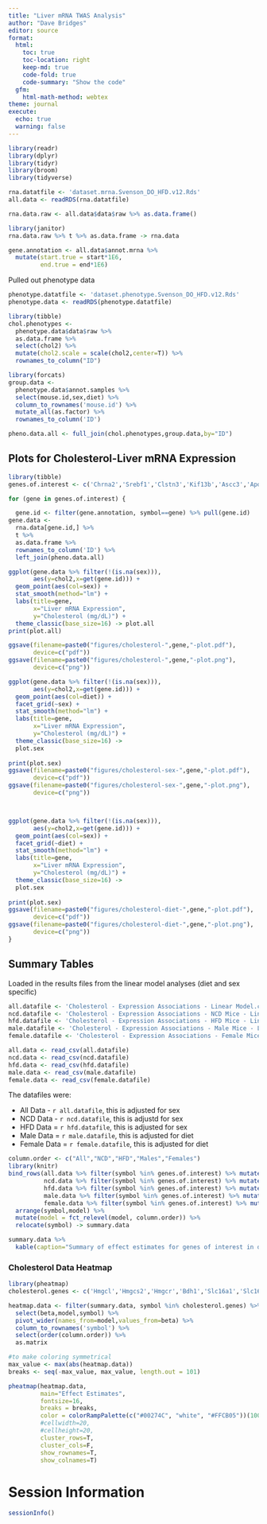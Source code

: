 ```yaml
---
title: "Liver mRNA TWAS Analysis"
author: "Dave Bridges"
editor: source
format: 
  html:
    toc: true
    toc-location: right
    keep-md: true
    code-fold: true
    code-summary: "Show the code"
  gfm:
    html-math-method: webtex
theme: journal
execute:
  echo: true
  warning: false
---
```


```r
library(readr)
library(dplyr)
library(tidyr)
library(broom)
library(tidyverse)

rna.datatfile <- 'dataset.mrna.Svenson_DO_HFD.v12.Rds'
all.data <- readRDS(rna.datatfile)

rna.data.raw <- all.data$data$raw %>% as.data.frame()

library(janitor)
rna.data.raw %>% t %>% as.data.frame -> rna.data

gene.annotation <- all.data$annot.mrna %>%
  mutate(start.true = start*1E6,
         end.true = end*1E6)
```

Pulled out phenotype data

```r
phenotype.datatfile <- 'dataset.phenotype.Svenson_DO_HFD.v12.Rds'
phenotype.data <- readRDS(phenotype.datatfile)

library(tibble)
chol.phenotypes <- 
  phenotype.data$data$raw %>% 
  as.data.frame %>%
  select(chol2) %>%
  mutate(chol2.scale = scale(chol2,center=T)) %>%
  rownames_to_column("ID")

library(forcats)
group.data <- 
  phenotype.data$annot.samples %>%
  select(mouse.id,sex,diet) %>% 
  column_to_rownames('mouse.id') %>% 
  mutate_all(as.factor) %>%
  rownames_to_column('ID')

pheno.data.all <- full_join(chol.phenotypes,group.data,by="ID")
```

## Plots for Cholesterol-Liver mRNA Expression

```r
library(tibble)
genes.of.interest <- c('Chrna2','Srebf1','Clstn3','Kif13b','Ascc3','Apoa1','Apoa2','Lpin1','Cdkal1','Bdh1', 'Hmgcs2', 'Hmgcl','Hmgcr','Apoa2','Hnf1a','Mmab','Ldlr','Slc16a1','Slc16a6','Slc16a7','Mvk') #error with Slc16a3/8

for (gene in genes.of.interest) {

  gene.id <- filter(gene.annotation, symbol==gene) %>% pull(gene.id)
gene.data <- 
  rna.data[gene.id,] %>% 
  t %>% 
  as.data.frame %>% 
  rownames_to_column('ID') %>% 
  left_join(pheno.data.all)

ggplot(gene.data %>% filter(!(is.na(sex))),
       aes(y=chol2,x=get(gene.id))) +
  geom_point(aes(col=sex)) +
  stat_smooth(method="lm") +
  labs(title=gene,
       x="Liver mRNA Expression",
       y="Cholesterol (mg/dL)") +
  theme_classic(base_size=16) -> plot.all
print(plot.all)

ggsave(filename=paste0("figures/cholesterol-",gene,"-plot.pdf"),
       device=c("pdf"))
ggsave(filename=paste0("figures/cholesterol-",gene,"-plot.png"),
       device=c("png"))

ggplot(gene.data %>% filter(!(is.na(sex))),
       aes(y=chol2,x=get(gene.id))) +
  geom_point(aes(col=diet)) +
  facet_grid(~sex) +
  stat_smooth(method="lm") +
  labs(title=gene,
       x="Liver mRNA Expression",
       y="Cholesterol (mg/dL)") +
  theme_classic(base_size=16) ->
  plot.sex
  
print(plot.sex)
ggsave(filename=paste0("figures/cholesterol-sex-",gene,"-plot.pdf"),
       device=c("pdf"))
ggsave(filename=paste0("figures/cholesterol-sex-",gene,"-plot.png"),
       device=c("png"))



ggplot(gene.data %>% filter(!(is.na(sex))),
       aes(y=chol2,x=get(gene.id))) +
  geom_point(aes(col=sex)) +
  facet_grid(~diet) +
  stat_smooth(method="lm") +
  labs(title=gene,
       x="Liver mRNA Expression",
       y="Cholesterol (mg/dL)") +
  theme_classic(base_size=16) ->
  plot.sex
  
print(plot.sex)
ggsave(filename=paste0("figures/cholesterol-diet-",gene,"-plot.pdf"),
       device=c("pdf"))
ggsave(filename=paste0("figures/cholesterol-diet-",gene,"-plot.png"),
       device=c("png"))
}
```

## Summary Tables

Loaded in the results files from the linear model analyses (diet and sex specific)

```r
all.datafile <- 'Cholesterol - Expression Associations - Linear Model.csv'
ncd.datafile <- 'Cholesterol - Expression Associations - NCD Mice - Linear Model.csv'
hfd.datafile <- 'Cholesterol - Expression Associations - HFD Mice - Linear Model.csv'
male.datafile <- 'Cholesterol - Expression Associations - Male Mice - Linear Model.csv'
female.datafile <- 'Cholesterol - Expression Associations - Female Mice - Linear Model.csv'

all.data <- read_csv(all.datafile)
ncd.data <- read_csv(ncd.datafile)
hfd.data <- read_csv(hfd.datafile)
male.data <- read_csv(male.datafile)
female.data <- read_csv(female.datafile)
```

The datafiles were:

* All Data - `r all.datafile`, this is adjusted for sex
* NCD Data - `r ncd.datafile`, this is adjustd for sex
* HFD Data = `r hfd.datafile`, this is adjusted for sex
* Male Data = `r male.datafile`, this is adjusted for diet
* Female Data = `r female.datafile`, this is adjusted for diet

```r
column.order <- c("All","NCD","HFD","Males","Females") 
library(knitr)
bind_rows(all.data %>% filter(symbol %in% genes.of.interest) %>% mutate(model="All"),
          ncd.data %>% filter(symbol %in% genes.of.interest) %>% mutate(model="NCD"),
          hfd.data %>% filter(symbol %in% genes.of.interest) %>% mutate(model="HFD"),
          male.data %>% filter(symbol %in% genes.of.interest) %>% mutate(model="Males"),
          female.data %>% filter(symbol %in% genes.of.interest) %>% mutate(model="Females")) %>%
  arrange(symbol,model) %>%
  mutate(model = fct_relevel(model, column.order)) %>%
  relocate(symbol) -> summary.data

summary.data %>%
  kable(caption="Summary of effect estimates for genes of interest in different models.")
```

### Cholesterol Data Heatmap

```r
library(pheatmap)
cholesterol.genes <- c('Hmgcl','Hmgcs2','Hmgcr','Bdh1','Slc16a1','Slc16a3','Slc16a6','Slc16a7','Slc16a8','Ldlr','Mvk')

heatmap.data <- filter(summary.data, symbol %in% cholesterol.genes) %>%
  select(beta,model,symbol) %>% 
  pivot_wider(names_from=model,values_from=beta) %>%
  column_to_rownames('symbol') %>%
  select(order(column.order)) %>%
  as.matrix

#to make coloring symmetrical
max_value <- max(abs(heatmap.data))
breaks <- seq(-max_value, max_value, length.out = 101)

pheatmap(heatmap.data,
         main="Effect Estimates",
         fontsize=16,
         breaks = breaks,
         color = colorRampPalette(c("#00274C", "white", "#FFCB05"))(100),
         #cellwidth=20,
         #cellheight=20,
         cluster_rows=T,
         cluster_cols=F,
         show_rownames=T,
         show_colnames=T)
```

# Session Information

```r
sessionInfo()
```
